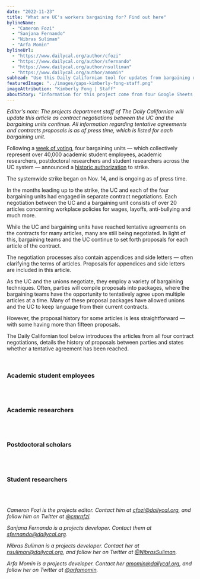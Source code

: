 ```yaml
---
date: "2022-11-23"
title: "What are UC's workers bargaining for? Find out here"
bylineName:
  - "Cameron Fozi"
  - "Sanjana Fernando"
  - "Nibras Suliman"
  - "Arfa Momin"
bylineUrl:
  - "https://www.dailycal.org/author/cfozi"
  - "https://www.dailycal.org/author/sfernando"
  - "https://www.dailycal.org/author/nsulliman"
  - "https://www.dailycal.org/author/amomin"
subhead: "Use this Daily Californian tool for updates from bargaining units"
featuredImage: "../images/gaps-kimberly-fong-staff.png"
imageAttribution: "Kimberly Fong | Staff"
aboutStory: "Information for this project come from four Google Sheets tracking the bargaining process between the UC and various unions."
---
```


_Editor's note: The projects department staff of The Daily Californian will update this article as contract negotiations between the UC and the bargaining units continue. All information regarding tentative agreements and contracts proposals is as of press time, which is listed for each bargaining unit._

Following a <a href="https://dailycal.org/2022/10/26/uc-berkeley-academic-workers-vote-on-uaw-strike-amid-bargaining-efforts" target="_blank">week of voting</a>, four bargaining units — which collectively represent over 40,000 academic student employees, academic researchers, postdoctoral researchers and student researchers across the UC system — announced a <a href="https://www.dailycal.org/2022/11/02/uaw-votes-to-strike-following-historic-authorization-vote" target="_blank">historic authorization</a> to strike.

The systemwide strike began on Nov. 14, and is ongoing as of press time.

In the months leading up to the strike, the UC and each of the four bargaining units had engaged in separate contract negotiations. Each negotiation between the UC and a bargaining unit consists of over 20 articles concerning workplace policies for wages, layoffs, anti-bullying and much more.

While the UC and bargaining units have reached tentative agreements on the contracts for many articles, many are still being negotiated. In light of this, bargaining teams and the UC continue to set forth proposals for each article of the contract.

The negotiation processes also contain appendices and side letters — often clarifying the terms of articles. Proposals for appendices and side letters are included in this article.

As the UC and the unions negotiate, they employ a variety of bargaining techniques. Often, parties will compile proposals into packages, where the bargaining teams have the opportunity to tentatively agree upon multiple articles at a time. Many of these proposal packages have allowed unions and the UC to keep language from their current contracts.

However, the proposal history for some articles is less straightforward — with some having more than fifteen proposals.

The Daily Californian tool below introduces the articles from all four contract negotiations, details the history of proposals between parties and states whether a tentative agreement has been reached.

<br />

### Academic student employees

<ProposalsASE />
<br />
<br />

### Academic researchers

<ProposalsAR />
<br />
<br />

### Postdoctoral scholars

<ProposalsPostocs />
<br />
<br />

### Student researchers

<ProposalsSR />
<br />
<br />

_Cameron Fozi is the projects editor. Contact him at [cfozi@dailycal.org](mailto:cfozi@dailycal.org), and follow him on Twitter at <a href="https://twitter.com/cmrnfzi" target="_blank">@cmrnfzi</a>._

_Sanjana Fernando is a projects developer. Contact them at [sfernando@dailycal.org](mailto:sfernando@dailycal.org)._

_Nibras Suliman is a projects developer. Contact her at [nsuliman@dailycal.org](mailto:nsuliman@dailycal.org), and follow her on Twitter at <a href="https://twitter.com/NibrasSuliman" target="_blank">@NibrasSuliman</a>._

_Arfa Momin is a projects developer. Contact her [amomin@dailycal.org](mailto:amomin@dailycal.org), and follow her on Twitter at <a href="https://twitter.com/arfamomin" target="_blank">@arfamomin</a>._
